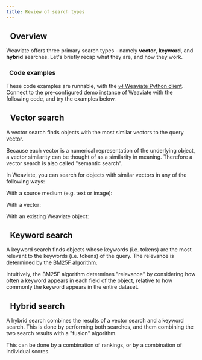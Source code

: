 ```yaml
---
title: Review of search types
---
```



## <i class="fa-solid fa-square-chevron-right"></i>&nbsp;&nbsp;Overview

Weaviate offers three primary search types - namely **vector**, **keyword**, and **hybrid** searches. Let's briefly recap what they are, and how they work.

### <i class="fa-solid fa-code"></i>&nbsp;&nbsp;Code examples

These code examples are runnable, with the [`v4` Weaviate Python client](../../../weaviate/client-libraries/python.md). Connect to the pre-configured demo instance of Weaviate with the following code, and try the examples below.

<Tabs groupId="languages">

 <TabItem value="py" label="Python">
    <FilteredTextBlock
      text={PyCode}
      startMarker="# START connectionCode"
      endMarker="# END connectionCode"
      language="py"
    />
  </TabItem>

</Tabs>

## <i class="fa-solid fa-square-chevron-right"></i>&nbsp;&nbsp;Vector search

A vector search finds objects with the most similar vectors to the query vector.

Because each vector is a numerical representation of the underlying object, a vector similarity can be thought of as a similarity in meaning. Therefore a vector search is also called "semantic search".

In Weaviate, you can search for objects with similar vectors in any of the following ways:

With a source medium (e.g. text or image):

<Tabs groupId="languages">

 <TabItem value="py" label="Python">
    <FilteredTextBlock
      text={PyCode}
      startMarker="# START nearTextExample"
      endMarker="# END nearTextExample"
      language="py"
    />
  </TabItem>

</Tabs>

With a vector:

<Tabs groupId="languages">

 <TabItem value="py" label="Python">
    <FilteredTextBlock
      text={PyCode}
      startMarker="# START nearVectorExample"
      endMarker="# END nearVectorExample"
      language="py"
    />
  </TabItem>

</Tabs>

With an existing Weaviate object:

<Tabs groupId="languages">

 <TabItem value="py" label="Python">
    <FilteredTextBlock
      text={PyCode}
      startMarker="# START nearObjectExample"
      endMarker="# END nearObjectExample"
      language="py"
    />
  </TabItem>

</Tabs>

## <i class="fa-solid fa-square-chevron-right"></i>&nbsp;&nbsp;Keyword search

A keyword search finds objects whose keywords (i.e. tokens) are the most relevant to the keywords (i.e. tokens) of the query. The relevance is determined by the [BM25F algorithm](https://en.wikipedia.org/wiki/Okapi_BM25).

Intuitively, the BM25F algorithm determines "relevance" by considering how often a keyword appears in each field of the object, relative to how commonly the keyword appears in the entire dataset.

<Tabs groupId="languages">

 <TabItem value="py" label="Python">
    <FilteredTextBlock
      text={PyCode}
      startMarker="# START bm25Example"
      endMarker="# END bm25Example"
      language="py"
    />
  </TabItem>

</Tabs>

## <i class="fa-solid fa-square-chevron-right"></i>&nbsp;&nbsp;Hybrid search

A hybrid search combines the results of a vector search and a keyword search. This is done by performing both searches, and them combining the two search results with a "fusion" algorithm.

This can be done by a combination of rankings, or by a combination of individual scores.

<Tabs groupId="languages">

 <TabItem value="py" label="Python">
    <FilteredTextBlock
      text={PyCode}
      startMarker="# START hybridExample"
      endMarker="# END hybridExample"
      language="py"
    />
  </TabItem>

</Tabs>
